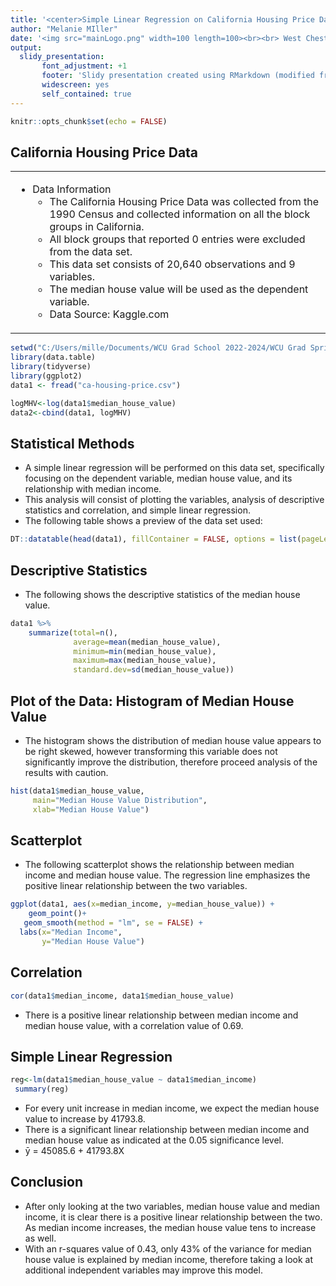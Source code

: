 ---
title: '<center>Simple Linear Regression on California Housing Price Data</center>'
author: "Melanie MIller"
date: '<img src="mainLogo.png" width=100 length=100><br><br> West Chester University'
output: 
  slidy_presentation:
       font_adjustment: +1
       footer: 'Slidy presentation created using RMarkdown (modified from the default template for STA553 Data Visualization)'
       widescreen: yes
       self_contained: true
---

```{r setup, include=FALSE}
knitr::opts_chunk$set(echo = FALSE)
```

## California Housing Price Data

<div align="center">
<table border = 0 width="60%">
<tr>
<td> 
- Data Information
  - The California Housing Price Data was collected from the 1990 Census and collected information on all the block groups in       California.
  - All block groups that reported 0 entries were excluded from the data set. 
  - This data set consists of 20,640 observations and 9 variables. 
  - The median house value will be used as the dependent variable.
  - Data Source: Kaggle.com

</td>
</tr>
</table>
</div>

```{r echo=TRUE, include=FALSE}
setwd("C:/Users/mille/Documents/WCU Grad School 2022-2024/WCU Grad Spring 2024/STA 533 Data Visualization/MMillerWeb/w02-HW")
library(data.table)
library(tidyverse)
library(ggplot2)
data1 <- fread("ca-housing-price.csv")

logMHV<-log(data1$median_house_value)
data2<-cbind(data1, logMHV)
```

## Statistical Methods

- A simple linear regression will be performed on this data set, specifically focusing on the dependent variable, median house    value, and its relationship with median income.
- This analysis will consist of plotting the variables, analysis of descriptive statistics and correlation, and simple linear     regression.
- The following table shows a preview of the data set used:

```{r eval=requireNamespace("DT", quietly=TRUE)}
DT::datatable(head(data1), fillContainer = FALSE, options = list(pageLength = 4))
```


## Descriptive Statistics
- The following shows the descriptive statistics of the median house value.

```{r}
data1 %>%
    summarize(total=n(),
              average=mean(median_house_value),
              minimum=min(median_house_value),
              maximum=max(median_house_value),
              standard.dev=sd(median_house_value))

```


## Plot of the Data: Histogram of Median House Value
- The histogram shows the distribution of median house value appears to be right skewed, however transforming this variable does    not significantly improve the distribution, therefore proceed analysis of the results with caution.

```{r}
hist(data1$median_house_value,
     main="Median House Value Distribution",
     xlab="Median House Value")


```




## Scatterplot
- The following scatterplot shows the relationship between median income and median house value. The regression line emphasizes the positive linear relationship between the two variables. 

```{r}
ggplot(data1, aes(x=median_income, y=median_house_value)) + 
    geom_point()+
   geom_smooth(method = "lm", se = FALSE) +
  labs(x="Median Income",
       y="Median House Value")

```

## Correlation
```{r}
cor(data1$median_income, data1$median_house_value)

```
- There is a positive linear relationship between median income and median house value, with a correlation value of 0.69.


## Simple Linear Regression
```{r}
reg<-lm(data1$median_house_value ~ data1$median_income)
 summary(reg)

```
- For every unit increase in median income, we expect the median house value to increase by 41793.8.
- There is a significant linear relationship between median income and median house value as indicated at the 0.05 significance     level.
- ȳ = 45085.6 + 41793.8X




## Conclusion

- After only looking at the two variables, median house value and median income, it is clear there is a positive linear relationship between the two. As median income increases, the median house value tens to increase as well. 
- With an r-squares value of 0.43, only 43% of the variance for median house value is explained by median income, therefore taking a look at additional independent variables may improve this model.







